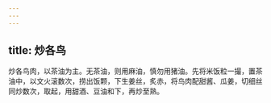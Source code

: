 ```yaml
---
---
---
```

title: 炒各鸟
---



炒各鸟肉，以茶油为主。无茶油，则用麻油，慎勿用猪油。先将米饭粒一撮，置茶油中，以文火滚数次，捞出饭颗，下生姜丝，炙赤，将鸟肉配甜酱、瓜姜，切细丝同炒数次，取起，用甜酒、豆油和下，再炒至熟。